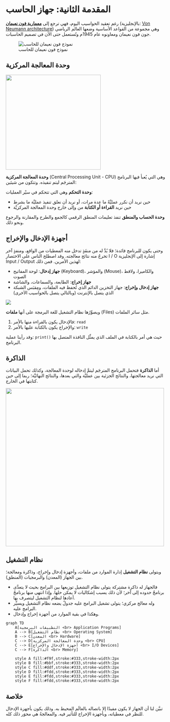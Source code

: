 # المقدمة الثانية: جهاز الحاسب

رغم تعقيد الحواسيب اليوم، فهي ترجع إلى [**معمارية فون نعيمان**](https://ar.wikipedia.org/wiki/%D9%85%D8%B9%D9%85%D8%A7%D8%B1%D9%8A%D8%A9_%D9%81%D9%88%D9%86_%D9%86%D9%8A%D9%88%D9%85%D8%A7%D9%86) (بالإنجليزية: [Von Neumann architecture](https://en.wikipedia.org/wiki/Von_Neumann_architecture)) وهي مجموعة من القواعد الأساسية وضعها العالم الرياضي جون فون نعيمان ومعاونوه عام 1945م وتُستعمل حتى الأن في تصميم الحاسبات.

![نموذج فون نعيمان للحاسب](https://upload.wikimedia.org/wikipedia/commons/thumb/a/a4/Von_Neumann_Architecture-ar.svg/450px-Von_Neumann_Architecture-ar.svg.png)

## وحدة المعالجة المركزية

<img src="https://upload.wikimedia.org/wikipedia/commons/3/32/Cpu-processor.jpg" width="300" />

**وحدة المعالجة المركزية** (Central Processing Unit - CPU) وهي التي يُعبأ فيها البرنامج المترجَم ليتم تنفيذه. وتتكون من شيئين:

**وحدة التحكم** وهي التي تتحكم في سيْر العمليات:

- حين نريد أن نكرر عمليَّةً ما عدة مرات، أو نريد أن نعلق تنفيذ عمليَّة ما بشرط
- حين نريد **القراءة أو الكتابة** من وإلى خارج وحدة المعالجة المركزيَّة

**وحدة الحساب والمنطق** تنفذ تعليمات المنطق الرقمي كالجمع والطرح والمقارنة والرجوع ونحو ذلك.

## أجهزة الإدخال والإخراج

وحتى يكون للبرنامج فائدة؛ فلا بُدَّ له من منفَذٍ تدخل منه المعطيات من الواقع، ومنفذٍ آخر تخرجُ منه نتائج معالجته. وقد اصطلح الناس على الاختصار I / O إشارة إلى الإنجليزية Input / Output لهذين الأمرين. فمن ذلك:

- **جهاز إدخال**: لوحة المفاتيح (Keyboard)، والمؤشر (Mouse)، والكاميرا، ولاقط الصوت
- **جهاز إخراج**: الطابعة، والسماعات، والشاشة
- **جهاز إدخال وإخراج**: جهاز التخزين الدائم الذي تُحفظ فيه الملفات، ومِقبَس الشبكة الذي يتصل بالإنترنت (وبالتالي يتصل بالحواسيب الآخرى)

<img src="../../assets/IOHw_Intro.png" >

ويصوِّرُها نظام التشغيل للغة البرمجة على أنها **ملفات** (Files) مثل سائر الملفات.

1. فالإدخال يكون بالقراءة منها بالأمر: `read`
2. والإخراج يكون بالكتابة عليها بالأمر: `write`

وقد رأينا عملية: `print()` حيث هي أمر بالكتابة في الملف الذي يمثِّل النافذة المتصل بها البرنامج.

## الذاكرة

أما **الذاكرة** فتحمل البرنامج المترجَم ليتمَّ إدخاله لوحدة المعالجة، وكذلك تحمل البيانات التي نريد معالجتها، والنتائج الجزئية بين عمليَّة والتي بعدها، والنتائج النهائيَّة؛ ربما إلى حين كتابتها في الخارج.

<img src="https://upload.wikimedia.org/wikipedia/commons/5/59/2015_Pami%C4%99%C4%87_DDR3_1GB.jpg" width="500" />

## نظام التشغيل

ويتولى **نظام التشغيل** إدارة الموارد من ملفات، وأجهزة إدخال وإخراج، وذاكرة ومعالجة؛ بين الجهاز (المعدن) والبرمجيات (المنطق).

- فالجهاز له ذاكرة مشتركة يتولى نظام التشغيل توزيعها بين البرامج بحيث لا يتعدَّى برنامجٌ حدوده إلى آخر؛ لأن ذلك يسبب إشكاليات لا يمكن حلها. وإذا انتهى منها برنامجٌ أعادها لنظام التشغيل ليتصرف بها.
- وله معالج مركزي؛ يتولى تشغيل البرامج عليه جدولٌ يضعه نظام التشغيل ويسيِّر البرامج عليه.
- وهكذا في بقية الموارد من أجهزة إخراج وإدخال.

```mermaid
graph TD
    A[التطبيقات البرمجية <br> Application Programs]
    A --> B[نظام التشغيل <br> Operating System]
    B --> C[المعدن <br> Hardware]
    C --> D[وحدة المعالجة المركزية <br> CPU]
    C --> E[أجهزة الإدخال والإخراج <br> I/O Devices]
    C --> F[الذاكرة <br> Memory]

    style A fill:#f9f,stroke:#333,stroke-width:2px
    style B fill:#bbf,stroke:#333,stroke-width:2px
    style C fill:#ddf,stroke:#333,stroke-width:2px
    style D fill:#fdd,stroke:#333,stroke-width:2px
    style E fill:#fdd,stroke:#333,stroke-width:2px
    style F fill:#fdd,stroke:#333,stroke-width:2px
```

## خلاصة

تبيَّن لنا أن الجهاز لا يكون مفيدًا إلا باتصاله بالعالَم المحيط به. وذلك يكون بأجهزة الإدخال للنظر في معطياته، وبأجهزة الإخراج للتأثير فيه. والمعالجةُ هي محوَر ذلك كله.
